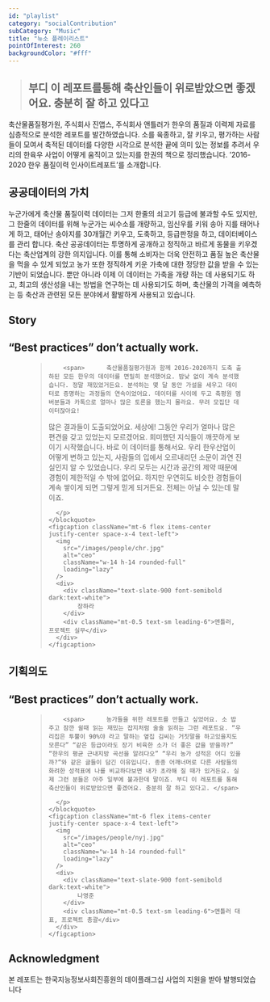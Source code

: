 ```yaml
---
id: "playlist"
category: "socialContribution"
subCategory: "Music"
title: "뉴소 플레이리스트"
pointOfInterest: 260
backgroundColor: "#fff"
---
```


<blockquote>
  <h2 className="text-slate-900 text-4xl tracking-tight font-extrabold sm:text-5xl dark:text-white">
    부디 이 레포트를통해 축산인들이 위로받았으면 좋겠어요. 충분히 잘 하고 있다고
  </h2>
</blockquote>
축산물품질평가원, 주식회사 진앱스, 주식회사 앤틀러가 한우의 품질과 이력제 자료를
심층적으로 분석한 레포트를 발간하였습니다. 소를 육종하고, 잘 키우고, 평가하는 사람들이
모여서 축적된 데이터를 다양한 시각으로 분석한 끝에 의미 있는 정보를 추려서 우리의
한육우 사업이 어떻게 움직이고 있는지를 한권의 책으로 정리했습니다. ’2016-2020 한우
품질이력 인사이트레포트’를 소개합니다.

## 공공데이터의 가치

누군가에게 축산물 품질이력 데이터는 그저 한줄의 쇠고기 등급에 불과할 수도 있지만, 그 한줄의 데이터를 위해 누군가는 씨수소를 개량하고, 임신우를 키워 송아 지를 태어나게 하고, 태어난 송아지를 30개월간 키우고, 도축하고, 등급판정을 하고, 데이터베이스를 관리 합니다.
축산 공공데이터는 투명하게 공개하고 정직하고 바르게 동물을 키우겠다는 축산업계의 강한 의지입니다. 이를 통해 소비자는 더욱 안전하고 품질 높은 축산물을 먹을 수 있게 되었고 농가 또한 정직하게 키운 가축에 대한 정당한 값을 받을 수 있는 기반이 되었습니다. 뿐만 아니라 이제 이 데이터는 가축을 개량 하는 데 사용되기도 하고, 최고의 생산성을 내는 방법을 연구하는 데 사용되기도 하며, 축산물의 가격을 예측하는 등 축산과 관련된 모든 분야에서 활발하게 사용되고 있습니다.

## Story

<section className="text-center not-prose">
  <h2 className="text-slate-900 text-4xl tracking-tight font-extrabold sm:text-5xl dark:text-white">
    “Best practices” don’t actually work.
  </h2>
  <figure className="inline-block">
    <blockquote>
      <p className="mt-6 max-w-3xl mx-auto text-lg inline-block">
    
        <span>      축산물품질평가원과 함께 2016-2020까지 도축 출하된 모든 한우의 데이터를 면밀히 분석했어요. 밤낮 없이 계속 분석했습니다. 정말 재밌었거든요. 분석하는 몇 달 동안 가설을 세우고 데이터로 증명하는 과정들의 연속이었어요. 데이터를 사이에 두고 축평원 멤버분들과 카톡으로 얼마나 많은 토론을 했는지 몰라요. 무려 모집단 데이터잖아요!
많은 결과들이 도출되었어요. 세상에! 그동안 우리가 얼마나 많은 편견을 갖고 있었는지 모르겠어요. 희미했던 지식들이 깨끗하게 보이기 시작했습니다. 바로 이 데이터를 통해서요. 우리 한우산업이 어떻게 변하고 있는지, 사람들의 입에서 오르내리던 소문이 과연 진실인지 알 수 있었습니다. 우리 모두는 시간과 공간의 제약 때문에 경험이 제한적일 수 밖에 없어요. 하지만 우연히도 비슷한 경험들이 계속 쌓이게 되면 그렇게 믿게 되거든요. 전체는 아닐 수 있는데 말이죠. </span>

      </p>
    </blockquote>
    <figcaption className="mt-6 flex items-center justify-center space-x-4 text-left">
      <img
        src="/images/people/chr.jpg"
        alt="ceo"
        className="w-14 h-14 rounded-full"
        loading="lazy"
      />
      <div>
        <div className="text-slate-900 font-semibold dark:text-white">
            장하라
        </div>
        <div className="mt-0.5 text-sm leading-6">앤틀러, 프로젝트 실무</div>
      </div>
    </figcaption>

  </figure>
</section>

## 기획의도

<section className="text-center not-prose">
  <h2 className="text-slate-900 text-4xl tracking-tight font-extrabold sm:text-5xl dark:text-white">
    “Best practices” don’t actually work.
  </h2>
  <figure className="inline-block">
    <blockquote>
      <p className="mt-6 max-w-3xl mx-auto text-lg inline-block">
    
        <span>      농가들을 위한 레포트를 만들고 싶었어요. 소 밥 주고 잠깐 쉴때 읽는 재밌는 잡지처럼 술술 읽히는 그런 레포트요. “우리집은 투뿔이 90%야 라고 말하는 옆집 김씨는 거짓말을 하고있을지도 모른다” “같은 등급이라도 장기 비육한 소가 더 좋은 값을 받을까?” “한우의 평균 근내지방 곡선을 알려다오” “우리 농가 성적은 어디 있을까?“와 같은 글들이 담긴 이유입니다. 종종 어깨너머로 다른 사람들의 화려한 성적표에 나를 비교하다보면 내가 초라해 질 때가 있거든요. 실제 그런 분들은 아주 일부에 불과한데 말이죠. 부디 이 레포트를 통해 축산인들이 위로받았으면 좋겠어요. 충분히 잘 하고 있다고. </span>

      </p>
    </blockquote>
    <figcaption className="mt-6 flex items-center justify-center space-x-4 text-left">
      <img
        src="/images/people/nyj.jpg"
        alt="ceo"
        className="w-14 h-14 rounded-full"
        loading="lazy"
      />
      <div>
        <div className="text-slate-900 font-semibold dark:text-white">
            나영준
        </div>
        <div className="mt-0.5 text-sm leading-6">앤틀러 대표, 프로젝트 총괄</div>
      </div>
    </figcaption>

  </figure>
</section>

## Acknowledgment

본 레포트는 한국지능정보사회진흥원의 데이플래그십 사업의 지원을 받아 발행되었습니다
